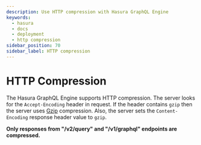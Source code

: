 ```yaml
---
description: Use HTTP compression with Hasura GraphQL Engine
keywords:
  - hasura
  - docs
  - deployment
  - http compression
sidebar_position: 70
sidebar_label: HTTP compression
---
```


# HTTP Compression

The Hasura GraphQL Engine supports HTTP compression. The server looks
for the `Accept-Encoding` header in request. If the header contains
`gzip` then the server uses [Gzip](https://en.wikipedia.org/wiki/Gzip)
compression. Also, the server sets the `Content-Encoding` response
header value to `gzip`.

**Only responses from "/v2/query" and "/v1/graphql" endpoints are
compressed.**
